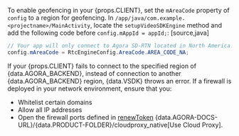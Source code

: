 <PlatformWrapper platform="android">

To enable geofencing in your {props.CLIENT}, set the `mAreaCode` property of `config` to a region for geofencing. In `/app/java/com.example.<projectname>/MainActivity`, locate the `setupVideoSDKEngine` method and add the following code before `config.mAppId = appId;`:
[source,java]
```java
// Your app will only connect to Agora SD-RTN located in North America.
config.mAreaCode = RtcEngineConfig.AreaCode.AREA_CODE_NA;
```
If your {props.CLIENT} fails to connect to the specified region of {data.AGORA_BACKEND}, instead of connection to another {data.AGORA_BACKEND} region, {data.VSDK} throws an error. If a firewall is deployed in your network environment, ensure that you:

- Whitelist certain domains
- Allow all IP addresses
- Open the firewall ports defined in [renewToken]({data.API_REF_WEB}/interfaces/iagorartcclient.html#renewtoken)
{data.AGORA-DOCS-URL}/{data.PRODUCT-FOLDER}/cloudproxy_native[Use Cloud Proxy].

</PlatformWrapper>
